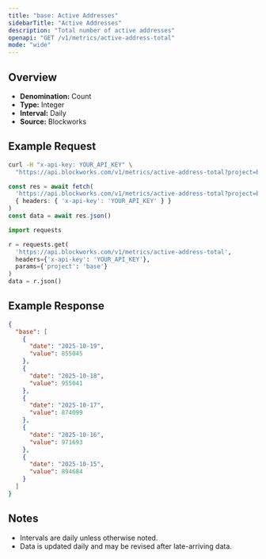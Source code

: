 ```yaml
---
title: "base: Active Addresses"
sidebarTitle: "Active Addresses"
description: "Total number of active addresses"
openapi: "GET /v1/metrics/active-address-total"
mode: "wide"
---
```


## Overview

- **Denomination:** Count
- **Type:** Integer
- **Interval:** Daily
- **Source:** Blockworks

## Example Request

<CodeGroup>

```bash cURL
curl -H "x-api-key: YOUR_API_KEY" \
  "https://api.blockworks.com/v1/metrics/active-address-total?project=base"
```

```typescript TypeScript
const res = await fetch(
  'https://api.blockworks.com/v1/metrics/active-address-total?project=base',
  { headers: { 'x-api-key': 'YOUR_API_KEY' } }
)
const data = await res.json()
```

```python Python
import requests

r = requests.get(
  'https://api.blockworks.com/v1/metrics/active-address-total',
  headers={'x-api-key': 'YOUR_API_KEY'},
  params={'project': 'base'}
)
data = r.json()
```

</CodeGroup>

## Example Response

```json
{
  "base": [
    {
      "date": "2025-10-19",
      "value": 855045
    },
    {
      "date": "2025-10-18",
      "value": 955041
    },
    {
      "date": "2025-10-17",
      "value": 874099
    },
    {
      "date": "2025-10-16",
      "value": 971693
    },
    {
      "date": "2025-10-15",
      "value": 894684
    }
  ]
}
```

## Notes
- Intervals are daily unless otherwise noted.
- Data is updated daily and may be revised after late-arriving data.